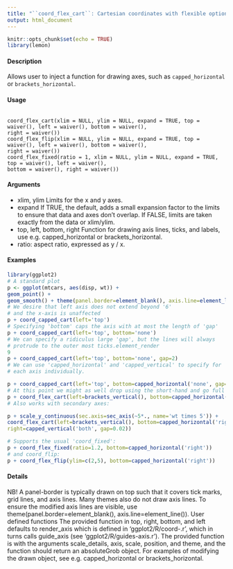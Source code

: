 ```yaml
---
title: "``coord_flex_cart``: Cartesian coordinates with flexible options for drawing axes"
output: html_document
---
```


```r
knitr::opts_chunk$set(echo = TRUE)
library(lemon)
```

#### Description

Allows user to inject a function for drawing axes, such as ``capped_horizontal`` or ``brackets_horizontal``.

#### Usage
<pre><code>
coord_flex_cart(xlim = NULL, ylim = NULL, expand = TRUE, top = waiver(), left = waiver(), bottom = waiver(),
right = waiver())
coord_flex_flip(xlim = NULL, ylim = NULL, expand = TRUE, top = waiver(), left = waiver(), bottom = waiver(),
right = waiver())
coord_flex_fixed(ratio = 1, xlim = NULL, ylim = NULL, expand = TRUE, top = waiver(), left = waiver(),
bottom = waiver(), right = waiver())
</code></pre>

#### Arguments
* xlim, ylim Limits for the x and y axes.
* expand If TRUE, the default, adds a small expansion factor to the limits to ensure that
data and axes don’t overlap. If FALSE, limits are taken exactly from the data or
xlim/ylim.
* top, left, bottom, right Function for drawing axis lines, ticks, and labels, use e.g. capped_horizontal
or brackets_horizontal.
* ratio: aspect ratio, expressed as y / x.


#### Examples
```r
library(ggplot2)
# A standard plot
p <- ggplot(mtcars, aes(disp, wt)) +
geom_point() +
geom_smooth() + theme(panel.border=element_blank(), axis.line=element_line())
# We desire that left axis does not extend beyond '6'
# and the x-axis is unaffected
p + coord_capped_cart(left='top')
# Specifying 'bottom' caps the axis with at most the length of 'gap'
p + coord_capped_cart(left='top', bottom='none')
# We can specify a ridiculus large 'gap', but the lines will always
# protrude to the outer most ticks.element_render
9
p + coord_capped_cart(left='top', bottom='none', gap=2)
# We can use 'capped_horizontal' and 'capped_vertical' to specify for
# each axis individually.
```

```r
p + coord_capped_cart(left='top', bottom=capped_horizontal('none', gap=2))
# At this point we might as well drop using the short-hand and go full on:
p + coord_flex_cart(left=brackets_vertical(), bottom=capped_horizontal('left'))
# Also works with secondary axes:
```

```r
p + scale_y_continuous(sec.axis=sec_axis(~5*., name='wt times 5')) +
coord_flex_cart(left=brackets_vertical(), bottom=capped_horizontal('right'),
right=capped_vertical('both', gap=0.02))
```

```r
# Supports the usual 'coord_fixed':
p + coord_flex_fixed(ratio=1.2, bottom=capped_horizontal('right'))
# and coord_flip:
p + coord_flex_flip(ylim=c(2,5), bottom=capped_horizontal('right'))
```
#### Details
NB! A panel-border is typically drawn on top such that it covers tick marks, grid lines, and axis
lines. Many themes also do not draw axis lines. To ensure the modified axis lines are visible, use
theme(panel.border=element_blank(), axis.line=element_line()).
User defined functions
The provided function in top, right, bottom, and left defaults to render_axis which is defined
in ‘ggplot2/R/coord-.r’, which in turns calls guide_axis (see ‘ggplot2/R/guides-axis.r’).
The provided function is with the arguments scale_details, axis, scale, position, and theme,
and the function should return an absoluteGrob object.
For examples of modifying the drawn object, see e.g. capped_horizontal or brackets_horizontal.
